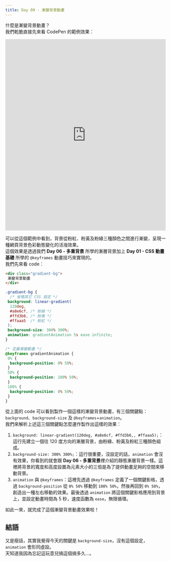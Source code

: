 ```yaml
---
title: Day 09 - 漸變背景動畫
---
```


什麼是漸變背景動畫？  
我們乾脆直接先來看 CodePen 的範例效果：

<iframe height="600" width="100%" title="day 09 - bg_gradient" src="https://codepen.io/ChungYingHo/embed/dyBddLN?default-tab=html%2Cresult" frameborder="no" loading="lazy" allowtransparency="true" allowfullscreen="true">
  See the Pen <a href="https://codepen.io/ChungYingHo/pen/dyBddLN">
  day 09 - bg_gradient</a> by ChungYingHo (<a href="https://codepen.io/ChungYingHo">@ChungYingHo</a>)
  on <a href="https://codepen.io">CodePen</a>.
</iframe>

可以從這個範例中看到，背景從粉紅、粉黃及粉綠三種顏色之間進行漸變，呈現一種網頁背景色彩動態變化的活潑效果。  
這個效果是透過我們 **Day 06 - 多重背景** 所學的漸層背景加上 **Day 01 - CSS 動畫基礎** 所學的 `@keyframes` 動畫技巧來實現的。  
我們先來看 code：

```html
<div class="gradient-bg">
 漸變背景動畫
</div>
```

```css
.gradient-bg {
  /* 省略其它 CSS 設定 */
 background: linear-gradient(
  120deg,
  #a8e6cf, /* 粉綠 */
  #ffd3b6, /* 粉黃 */
  #ffaaa5  /* 粉紅 */
 );
 background-size: 300% 300%;
 animation: gradientAnimation 5s ease infinite;
}

/* 定義漸變動畫 */
@keyframes gradientAnimation {
 0% {
  background-position: 0% 50%;
 }
 50% {
  background-position: 100% 50%;
 }
 100% {
  background-position: 0% 50%;
 }
}
```

從上面的 code 可以看到製作一個這樣的漸變背景動畫，有三個關鍵點：`background`、`background-size` 及 `@keyframes`+`animation`。  
我們來解析上述這三個關鍵點怎麼運作製作出這樣的效果：
1. `background: linear-gradient(120deg, #a8e6cf, #ffd3b6,, #ffaaa5);`：這行先建立一個往 120 度方向的漸層背景，由粉綠、粉黃及粉紅三種顏色組成。
2. `background-size: 300% 300%;`：這行很重要，沒設定的話，`animation` 會沒有效果，你看到的就會跟 **Day 06 - 多重背景**裡介紹的靜態漸層背景一樣。這裡將背景的寬度和高度設置為元素大小的三倍是為了提供動畫足夠的空間來移動背景。
3. `animation` 與 `@keyframes`：這裡先透過 `@keyframes` 定義了一個關鍵影格，透過 `background-position` 從 `0% 50%` 移動到 `100% 50%`，然後再回到 `0% 50%`，創造出一種左右移動的效果。最後透過 `animation` 將這個關鍵影格應用到背景上，並設定動畫時間為 5 秒，速度函數為 `ease`，無限循環。

如此一來，就完成了這個漸變背景動畫效果啦！

## 結語
又是廢話，其實我覺得今天的關鍵是 `background-size`，沒有這個設定，`animation` 會形同虛設。  
天知道我因為忘記這玩意兒搞這個搞多久...。